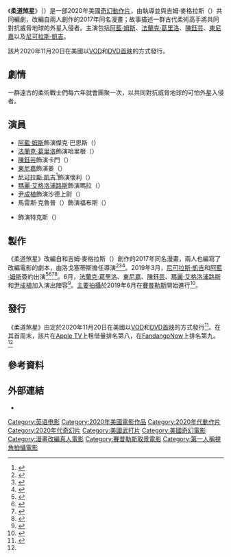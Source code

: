 {{noteTA
|G1=Show
|G2=Movie
|G3=PP
}}
{{Infobox film
| name           = 柔道煞星
| original_name  = {{lang|en|''Jiu Jitsu''}}
| image          = Jiu Jitsu Poster.jpg
| caption        = 電影海報
| director       = {{le|迪米特里·洛戈塞蒂斯|Dimitri Logothetis}}
| producer       = {{Plainlist|
* 迪米特里·洛戈塞蒂斯
* 馬丁·J·巴拉布（{{lang|en|Martin J. Barab}}）
* 克里斯·埃科諾米蒂斯（{{lang|en|Chris Economides}}）
* 埃夫西米奧斯·羅果泰提斯（{{lang|en|Euthymios Logothetis}}）
}}
| writer         = {{Plainlist|
* 迪米特里·洛戈塞蒂斯
* 吉姆·麥格拉斯（{{lang|en|Jim McGrath}}）
}}
| based_on       = {{Based on|柔道煞星|迪米特里·洛戈塞蒂斯|吉姆·麥格拉斯}}
| starring       = {{Plainlist|
* [[阿藍·姆斯|阿藍·姆斯]]
* [[法蘭克·葛里洛|法蘭克·葛里洛]]
* [[陳鈺芸|陳鈺芸]]
* [[東尼嘉|東尼嘉]]
* [[尼可拉斯·凱吉|尼可拉斯·凱吉]]
}}
| music          = {{le|莫堅·沃克|Mocean Worker}}
| cinematography = 格拉多·馬德拉佐（{{lang|en|Gerardo Madrazo}}）
| editing        = 丹尼·麥當勞（{{lang|en|Danny McDonald}}）
| studio         = {{Plainlist|
* {{le|Highland Capital Management|Highland Capital Management}}
* {{lang|en|Coprod Media International Limited}}
* {{lang|en|Double Tree Entertainment}}
* {{le|迪米特里·洛戈塞蒂斯|Dimitri Logothetis|Acme Rocket Fuel}}
}}
| distributor    = {{lang|en|The Avenue Entertainment}}
| released       = {{Film date|2020|11|20|美國}}
| runtime        = 102分鐘
| country        = 美國
| language       = 英語
| budget         = 2500萬美元<ref name=Brueggemann-Sept2020>{{Cite web |title= ‘The New Mutants’ and ‘Unhinged’ Dominate VOD Charts at $5.99 |url= https://www.indiewire.com/2020/11/the-new-mutants-unhinged-vod-5-99-1234600305/ |last= Brueggemann |first= Tom |website= [[IndieWire|IndieWire]] |date= 2020-11-23 |access-date= 2020-11-23 |archive-date= 2021-01-27 |archive-url= https://web.archive.org/web/20210127014830/https://www.indiewire.com/2020/11/the-new-mutants-unhinged-vod-5-99-1234600305/ |dead-url= no }}</ref>
| gross          = 9萬美元<ref name="mojo">{{cite web|url=https://www.boxofficemojo.com/title/tt9624766/?ref_=bo_gr_ti|title=Jiu Jitsu (2020)|publisher=[[Box_Office_Mojo|Box Office Mojo]]|access-date=2020-12-18|archive-date=2021-01-22|archive-url=https://web.archive.org/web/20210122013851/https://www.boxofficemojo.com/title/tt9624766/?ref_=bo_gr_ti|dead-url=no}}</ref>
| preceded_by    = 
| followed_by    = 
| cn_name        = 
| hk_name        = 
| tw_name        = 
}}
《'''柔道煞星'''》（{{lang-en|''Jiu Jitsu''}}）是一部2020年美國[[奇幻片|奇幻]][[動作片|動作片]]，由{{le|迪米特里·洛戈塞蒂斯|Dimitri Logothetis}}執導並與吉姆·麥格拉斯（{{lang|en|Jim McGrath}}）共同編劇，改編自兩人創作的2017年同名漫畫；故事描述一群古代柔術高手將共同對抗威脅地球的外星入侵者。主演包括[[阿藍·姆斯|阿藍·姆斯]]、[[法蘭克·葛里洛|法蘭克·葛里洛]]、[[陳鈺芸|陳鈺芸]]、[[東尼嘉|東尼嘉]]以及[[尼可拉斯·凱吉|尼可拉斯·凱吉]]。

該片2020年11月20日在美國以[[隨選視訊|VOD]]和[[DVD首映|DVD首映]]的方式發行。

== 劇情 ==
一群遠古的柔術戰士們每六年就會團聚一次，以共同對抗威脅地球的可怕外星入侵者。

== 演員 ==
* [[阿藍·姆斯|阿藍·姆斯]]飾演傑克·巴恩斯（{{lang|en|Jake Barnes}}）
* [[法蘭克·葛里洛|法蘭克·葛里洛]]飾演哈里根（{{lang|en|Harrigan}}）
* [[陳鈺芸|陳鈺芸]]飾演卡門（{{lang|en|Carmen}}）
* [[東尼嘉|東尼嘉]]飾演姜（{{lang|en|Keung}}）
* [[尼可拉斯·凱吉|尼可拉斯·凱吉]]<ref>{{cite web|title=Nicolas Cage joins movie adaptation of 'Jiu Jitsu'|date=2019-03-21|publisher=Calgary Herald|url=https://calgaryherald.com/entertainment/movies/nicolas-cage-joins-movie-adaptation-of-jiu-jitsu/|accessdate=2020-09-18|archive-date=2020-10-07|archive-url=https://web.archive.org/web/20201007125717/https://calgaryherald.com/entertainment/movies/nicolas-cage-joins-movie-adaptation-of-jiu-jitsu/|dead-url=no}}</ref>飾演懷利（{{lang|en|Wylie}}）
* [[瑪麗·艾格洛浦路斯|瑪麗·艾格洛浦路斯]]飾演瑪拉（{{lang|en|Myra}}）
* [[尹成植_(演員)|尹成植]]飾演沙德上尉（{{lang|en|Capt Sand}}）
* 馬雷斯·克魯普（{{lang|en|Marrese Crump}}）飾演福布斯（{{lang|en|Forbes}}）
* {{le|艾迪·斯蒂普斯|Eddie Steeples}}飾演特克斯（{{lang|en|Tex}}）

== 製作 ==
《柔道煞星》改編自{{le|迪米特里·洛戈塞蒂斯|Dimitri Logothetis}}和吉姆·麥格拉斯（{{lang|en|Jim McGrath}}）創作的2017年同名漫畫，兩人也編寫了改編電影的劇本，由洛戈塞蒂斯擔任導演<ref>{{cite web|last=Fisher|first=Kieran|title=Nicolas Cage Will Use ‘Jiu Jitsu’ To Fight Aliens|date=2019-03-22|publisher=Film School Rejects|url=https://filmschoolrejects.com/nicolas-cage-jiu-jitsu/|accessdate=2020-09-18|archive-date=2019-04-05|archive-url=https://web.archive.org/web/20190405160445/https://filmschoolrejects.com/nicolas-cage-jiu-jitsu/|dead-url=no}}</ref><ref>{{cite web|last=Sprague|first=Mike|title=Nicolas Cage Will Fight Aliens in Crazy Action Thriller Jiu Jitsu|date=2019-03-20|publisher=MovieWeb|url=https://movieweb.com/jiu-jitsu-movie-nicolas-cage/|accessdate=2020-09-18|archive-date=2020-06-18|archive-url=https://web.archive.org/web/20200618095449/https://movieweb.com/jiu-jitsu-movie-nicolas-cage/|dead-url=no}}</ref><ref>{{cite web|last=Hamman|first=Cody|title=NICOLAS CAGE SIGNS ON FOR SCI-FI MARTIAL ARTS FILM JIU JITSU|date=2019-03-20|publisher=JoBlo.com|url=https://www.joblo.com/horror-movies/news/nicolas-cage-will-use-martial-arts-on-aliens-in-jiu-jitsu|accessdate=2020-09-18|archive-date=2019-03-21|archive-url=https://web.archive.org/web/20190321194820/https://www.joblo.com/horror-movies/news/nicolas-cage-will-use-martial-arts-on-aliens-in-jiu-jitsu|dead-url=no}}</ref>。2019年3月，[[尼可拉斯·凱吉|尼可拉斯·凱吉]]和[[阿藍·姆斯|阿藍·姆斯]]簽約出演<ref>{{cite web|last=McNary|first=Dave|title=Nicolas Cage to Star in Martial Arts Actioner ‘Jiu Jitsu’|date=2019-03-19|publisher=[[Variety_(magazine)|Variety]]|url=https://variety.com/2019/film/news/nicolas-cage-jiu-jitsu-1203167461/|accessdate=2020-09-18|archive-date=2020-04-25|archive-url=https://web.archive.org/web/20200425051036/https://variety.com/2019/film/news/nicolas-cage-jiu-jitsu-1203167461/|dead-url=no}}</ref><ref>{{cite web|last=Rothberg|first=Suzanne|title=Nicolas Cage will kick some serious ass in the new martial arts film ‘Jiu-Jitsu’|date=2019-03-25|publisher=Screen Anarchy|url=https://screenanarchy.com/2019/03/nicolas-cage-will-kick-some-serious-ass-in-the-new-martial-arts-film-jiu-jitsu-contrib.html|accessdate=2020-09-18|archive-date=2019-03-26|archive-url=https://web.archive.org/web/20190326134444/https://screenanarchy.com/2019/03/nicolas-cage-will-kick-some-serious-ass-in-the-new-martial-arts-film-jiu-jitsu-contrib.html|dead-url=no}}</ref><ref>{{cite web|last=Vorel|first=Jim|title=Nic Cage to Fight Aliens with His Bare Hands in Jiu Jitsu|date=2019-03-20|publisher=Paste|url=https://www.pastemagazine.com/movies/nicolas-cage/nic-cage-to-fight-aliens-with-his-bare-hands-in-ji/|accessdate=2020-09-18|archive-date=2020-10-07|archive-url=https://web.archive.org/web/20201007125717/https://www.pastemagazine.com/movies/nicolas-cage/nic-cage-to-fight-aliens-with-his-bare-hands-in-ji/|dead-url=no}}</ref><ref>{{cite web|last=Beans|first=Freddy|title=Nicolas Cage gets wrapped up in JIU JITSU|date=2019-03-20|publisher=Ain't It Cool News|url=https://www.aintitcool.com/nicolas-cage-gets-wrapped-up-in-jiu-jitsu-81912/|accessdate=2020-09-18|archive-date=2019-03-21|archive-url=https://web.archive.org/web/20190321171626/https://www.aintitcool.com/nicolas-cage-gets-wrapped-up-in-jiu-jitsu-81912/|dead-url=no}}</ref>。6月，[[法蘭克·葛里洛|法蘭克·葛里洛]]、[[東尼嘉|東尼嘉]]、[[陳鈺芸|陳鈺芸]]、[[瑪麗·艾格洛浦路斯|瑪麗·艾格洛浦路斯]]和[[尹成植_(演員)|尹成植]]加入演出陣容<ref name="Deadline(2019-06-06)">{{cite web|last=Pedersen|first=Erik|title=‘Jiu Jitsu’: Frank Grillo, Rick Yune, Tony Jaa & Others Joins Nicolas Cage Martial Arts Pic|date=2019-06-06|publisher=[[Deadline_Hollywood|Deadline Hollywood]]|url=https://deadline.com/2019/06/jiu-jistu-frank-grillo-rick-yune-tony-jaa-others-join-nicolas-cage-action-movie-1202628433/|accessdate=2020-09-18|archive-date=2020-08-16|archive-url=https://web.archive.org/web/20200816232848/https://deadline.com/2019/06/jiu-jistu-frank-grillo-rick-yune-tony-jaa-others-join-nicolas-cage-action-movie-1202628433/|dead-url=no}}</ref>。[[主要拍攝|主要拍攝]]於2019年6月在[[賽普勒斯|賽普勒斯]]開始進行<ref>{{cite web|author=[[Associated_Press|Associated Press]]|title='Jiu Jitsu' producer says film 'make-or-break' for Cyprus|date=2019-06-29|publisher=[[ABC_News|ABC News]]|url=https://abcnews.go.com/International/wireStory/jiu-jitsu-producer-film-make-break-cyprus-64039546|accessdate=2020-09-18|archive-date=2019-06-30|archive-url=https://web.archive.org/web/20190630120212/https://abcnews.go.com/International/wireStory/jiu-jitsu-producer-film-make-break-cyprus-64039546|dead-url=no}}</ref>。

== 發行 ==
《柔道煞星》由{{lang|en|The Avenue Entertainment}}定於2020年11月20日在美國以[[隨選視訊|VOD]]和[[DVD首映|DVD首映]]的方式發行<ref>{{cite web|last=McNary|first=Dave|title=Avenue Entertainment Launching With Nicolas Cage’s ‘Jiu Jitsu’|date=2020-09-09|publisher=[[Variety_(magazine)|Variety]]|url=https://variety.com/2020/film/news/avenue-entertainment-launching-nicolas-cage-jiu-jitsu-1234763858/|accessdate=2020-09-18|archive-date=2020-09-11|archive-url=https://web.archive.org/web/20200911165511/https://variety.com/2020/film/news/avenue-entertainment-launching-nicolas-cage-jiu-jitsu-1234763858/|dead-url=no}}</ref>。在其首周末，該片在[[Apple_TV|Apple TV]]上租借量排名第八，在[[Fandango_(公司)|FandangoNow]]上排名第九。<ref name=Brueggemann-Sept2020 />

== 參考資料 ==
{{Reflist|30em}}

== 外部連結 ==
* {{IMDb title|9624766}}

{{DEFAULTSORT:Jiu Jitsu}}
[[Category:英语电影|Category:英语电影]]
[[Category:2020年美國電影作品|Category:2020年美國電影作品]]
[[Category:2020年代動作片|Category:2020年代動作片]]
[[Category:2020年代奇幻片|Category:2020年代奇幻片]]
[[Category:美國武打片|Category:美國武打片]]
[[Category:美國奇幻電影|Category:美國奇幻電影]]
[[Category:漫畫改編真人電影|Category:漫畫改編真人電影]]
[[Category:賽普勒斯取景電影|Category:賽普勒斯取景電影]]
[[Category:第一人稱視角拍攝電影|Category:第一人稱視角拍攝電影]]